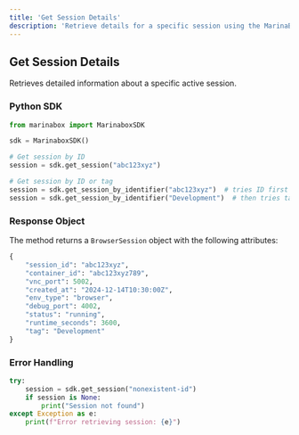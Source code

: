 ```yaml
---
title: 'Get Session Details'
description: 'Retrieve details for a specific session using the MarinaBox SDK'
---
```


## Get Session Details

Retrieves detailed information about a specific active session.

### Python SDK

```python
from marinabox import MarinaboxSDK

sdk = MarinaboxSDK()

# Get session by ID
session = sdk.get_session("abc123xyz")

# Get session by ID or tag
session = sdk.get_session_by_identifier("abc123xyz")  # tries ID first
session = sdk.get_session_by_identifier("Development")  # then tries tag
```

### Response Object

The method returns a `BrowserSession` object with the following attributes:

```python
{
    "session_id": "abc123xyz",
    "container_id": "abc123xyz789",
    "vnc_port": 5002,
    "created_at": "2024-12-14T10:30:00Z",
    "env_type": "browser",
    "debug_port": 4002,
    "status": "running",
    "runtime_seconds": 3600,
    "tag": "Development"
}
```

### Error Handling

```python
try:
    session = sdk.get_session("nonexistent-id")
    if session is None:
        print("Session not found")
except Exception as e:
    print(f"Error retrieving session: {e}")
```